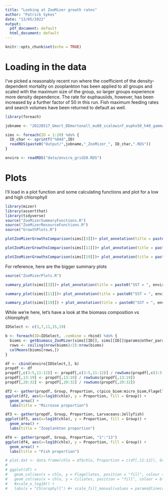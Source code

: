 ```yaml
---
title: "Looking at ZooMizer growth rates"
author: "Patrick Sykes"
date: "13/05/2022"
output:
  pdf_document: default
  html_document: default
---
```


```r
knitr::opts_chunk$set(echo = TRUE)

```

# Loading in the data

I've picked a reasonably recent run where the coefficient of the density-dependent mortality on zooplankton has been applied to all groups and scaled with the maximum size of the group, so larger groups experience more density dependence. The rate for euphausiids, however, has been increased by a further factor of 50 in this run. Fish maximum feeding rates and search volumes have been returned to default as well.

```r
library(foreach)

jobname <- "20220517_Umort_DDmortonall_mu80_scalewinf_euphx50_h40_gamma640temp_1000yr"

sims <- foreach(ID = 1:20) %do% {
  ID_char <- sprintf("%04d",ID)
  readRDS(paste0("Output/",jobname,"_ZooMizer_", ID_char,".RDS"))
}

enviro <- readRDS("data/enviro_grid20.RDS")

```

# Plots

I'll load in a plot function and some calculating functions and plot for a low and high chlorophyll

```r

library(mizer)
library(assertthat)
library(tidyverse)
source("ZooMizerSummaryFunctions.R")
source("ZooMizerResourceFunctions.R")
source("GrowthPlots.R")

plotZooMizerGrowthsComparison(sims[[3]])+ plot_annotation(title = paste0("SST = ", enviro[3,'sst'], ", chlo = ", round(enviro[3,'chlo'], 3)))#sst = 20, chlo = -1.5

plotZooMizerGrowthsComparison(sims[[11]])+ plot_annotation(title = paste0("SST = ", enviro[11,'sst'], ", chlo = ", round(enviro[11,'chlo'], 3)))#sst = 20, chlo = -0.5

plotZooMizerGrowthsComparison(sims[[19]])+ plot_annotation(title = paste0("SST = ", enviro[19,'sst'], ", chlo = ", round(enviro[19,'chlo'], 3)))#sst = 20, chlo = 0.5

```

For reference, here are the bigger summary plots

```r


source("ZooMizerPlots.R")

summary_plot(sims[[3]])+ plot_annotation(title = paste0("SST = ", enviro[3,'sst'], ", chlo = ", round(enviro[3,'chlo'], 3)))

summary_plot(sims[[11]])+ plot_annotation(title = paste0("SST = ", enviro[11,'sst'], ", chlo = ", round(enviro[11,'chlo'], 3)))

summary_plot(sims[[19]]) + plot_annotation(title = paste0("SST = ", enviro[19,'sst'], ", chlo = ", round(enviro[19,'chlo'], 3)))

```

While we're here, let's have a look at the biomass composition vs chlorophyll:

```r

IDSelect <- c(3,7,11,15,19)

b <- foreach(ID=IDSelect, .combine = rbind) %do% {
  bioms <- getBiomass_ZooMizer(sims[[ID]], sims[[ID]]@params@other_params$zoo$params)
  rows <- ceiling(nrow(bioms)/2):nrow(bioms)
  colMeans(bioms[rows,])
}

df <- cbind(enviro[IDSelect,], b)
propdf <- df
propdf[,c(3:5,11:12)] <- propdf[,c(3:5,11:12)] / rowSums(propdf[,c(3:5,11:12)])
propdf[,13:19] <- propdf[,13:19] / rowSums(propdf[,13:19])
propdf[,20:32] <- propdf[,20:32] / rowSums(propdf[,20:32])

df2 <- gather(propdf, Group, Proportion, c(pico_biom:micro_biom,Flagellates:Ciliates))
ggplot(df2, aes(x=log10(chlo), y = Proportion, fill = Group)) + 
  geom_area() +
  labs(title = "Microzoo proportion")

df3 <- gather(propdf, Group, Proportion, Larvaceans:Jellyfish)
ggplot(df3, aes(x=log10(chlo), y = Proportion, fill = Group)) + 
  geom_area() +
  labs(title = "Zooplankton proportion")

df4 <- gather(propdf, Group, Proportion, "1":"13")
ggplot(df4, aes(x=log10(chlo), y = Proportion, fill = Group)) + 
  geom_area() +
  labs(title = "Fish proportion")

# plot.dat <- data.frame(chlo = df$chlo, Proportion = c(df[,11:12]), Group = rep(Groups$species, each = length(df$chlo)))
# 
# ggplot(df) +
#   geom_col(aes(x = chlo, y = Flagellates, position = "fill", colour = "red")) +
#   geom_col(aes(x = chlo, y = Ciliates, position = "fill", colour = blue)) +
#   #scale_x_log10() +
#   labs(x = "Chlorophyll") #+ scale_fill_manual(values = params@linecolour[legend_levels])

```